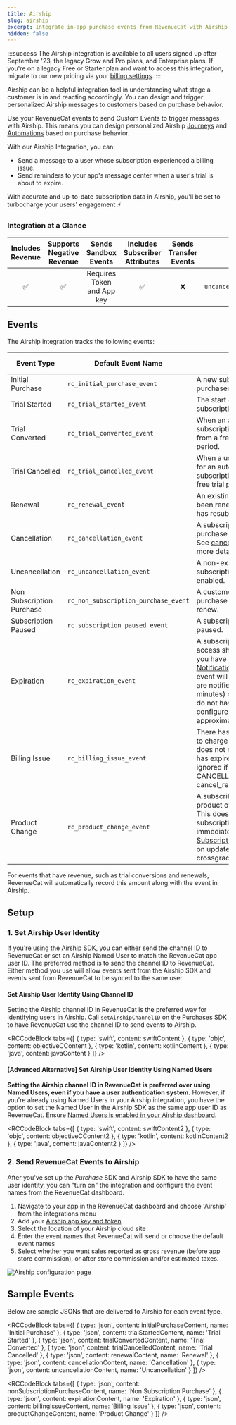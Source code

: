 ```yaml
---
title: Airship
slug: airship
excerpt: Integrate in-app purchase events from RevenueCat with Airship
hidden: false
---
```


:::success
The Airship integration is available to all users signed up after September '23, the legacy Grow and Pro plans, and Enterprise plans. If you're on a legacy Free or Starter plan and want to access this integration, migrate to our new pricing via your [billing settings](https://app.revenuecat.com/settings/billing).
:::

Airship can be a helpful integration tool in understanding what stage a customer is in and reacting accordingly. You can design and trigger personalized Airship messages to customers based on purchase behavior.

Use your RevenueCat events to send Custom Events to trigger messages with Airship. This means you can design personalized Airship [Journeys](https://docs.airship.com/guides/messaging/user-guide/journeys/about/) and [Automations](https://docs.airship.com/guides/messaging/user-guide/messages/automation/about/) based on purchase behavior.

With our Airship Integration, you can:

- Send a message to a user whose subscription experienced a billing issue.
- Send reminders to your app's message center when a user's trial is about to expire.

With accurate and up-to-date subscription data in Airship, you'll be set to turbocharge your users' engagement ⚡️

### Integration at a Glance

| Includes Revenue | Supports Negative Revenue |    Sends Sandbox Events    | Includes Subscriber Attributes | Sends Transfer Events |                                                                      Optional Event Types                                                                       |
| :--------------: | :-----------------------: | :------------------------: | :----------------------------: | :-------------------: | :-------------------------------------------------------------------------------------------------------------------------------------------------------------: |
|        ✅        |            ✅             | Requires Token and App key |               ✅               |          ❌           | `non_subscription_purchase_event` `uncancellation_event``subscription_paused_event``expiration_event``billing_issue_event` `product_change_event` |

## Events

The Airship integration tracks the following events:

| Event Type                | Default Event Name                   | Description                                                                                                                                                                                                                                                                                                                                             | App Store | Play Store | Amazon | Stripe | Promo |
| ------------------------- | ------------------------------------ | ------------------------------------------------------------------------------------------------------------------------------------------------------------------------------------------------------------------------------------------------------------------------------------------------------------------------------------------------------- | --------- | ---------- | ------ | ------ | ----- |
| Initial Purchase          | `rc_initial_purchase_event`          | A new subscription has been purchased.                                                                                                                                                                                                                                                                                                                  | ✅        | ✅         | ✅     | ✅     | ❌    |
| Trial Started             | `rc_trial_started_event`             | The start of an auto-renewing subscription product free trial.                                                                                                                                                                                                                                                                                          | ✅        | ✅         | ✅     | ✅     | ❌    |
| Trial Converted           | `rc_trial_converted_event`           | When an auto-renewing subscription product converts from a free trial to normal paid period.                                                                                                                                                                                                                                                            | ✅        | ✅         | ✅     | ✅     | ❌    |
| Trial Cancelled           | `rc_trial_cancelled_event`           | When a user turns off renewals for an auto-renewing subscription product during a free trial period.                                                                                                                                                                                                                                                    | ✅        | ✅         | ✅     | ✅     | ❌    |
| Renewal                   | `rc_renewal_event`                   | An existing subscription has been renewed or a lapsed user has resubscribed.                                                                                                                                                                                                                                                                            | ✅        | ✅         | ✅     | ✅     | ❌    |
| Cancellation              | `rc_cancellation_event`              | A subscription or non-renewing purchase has been cancelled. See [cancellation reasons](https://www.revenuecat.com/docs/event-types-and-fields#cancellation-and-expiration-reasons) for more details.                                                                                                                                                    | ✅        | ✅         | ✅     | ✅     | ✅    |
| Uncancellation            | `rc_uncancellation_event`            | A non-expired cancelled subscription has been re-enabled.                                                                                                                                                                                                                                                                                               | ✅        | ✅         | ✅     | ❌     | ❌    |
| Non Subscription Purchase | `rc_non_subscription_purchase_event` | A customer has made a purchase that will not auto-renew.                                                                                                                                                                                                                                                                                                | ✅        | ✅         | ✅     | ✅     | ✅    |
| Subscription Paused       | `rc_subscription_paused_event`       | A subscription has been paused.                                                                                                                                                                                                                                                                                                                         | ❌        | ✅         | ❌     | ❌     | ❌    |
| Expiration                | `rc_expiration_event`                | A subscription has expired and access should be removed. If you have [Platform Server Notifications](https://www.revenuecat.com/docs/server-notifications) configured, this event will occur as soon as we are notified (within seconds to minutes) of the expiration. If you do not have notifications configured, delays may be approximately 1 hour. | ✅        | ✅         | ✅     | ✅     | ✅    |
| Billing Issue             | `rc_billing_issue_event`             | There has been a problem trying to charge the subscriber. This does not mean the subscription has expired. Can be safely ignored if listening to CANCELLATION event + cancel_reason=BILLING_ERROR.                                                                                                                                                      | ✅        | ✅         | ✅     | ✅     | ❌    |
| Product Change            | `rc_product_change_event`            | A subscriber has changed the product of their subscription. This does not mean the new subscription is in effect immediately. See [Managing Subscriptions](doc:managing-subscriptions) for more details on updates, downgrades, and crossgrades.                                                                                                        | ✅        | ✅         | ❌     | ✅     | ❌    |

For events that have revenue, such as trial conversions and renewals, RevenueCat will automatically record this amount along with the event in Airship.

## Setup

### 1. Set Airship User Identity

If you're using the Airship SDK, you can either send the channel ID to RevenueCat or set an Airship Named User to match the RevenueCat app user ID. The preferred method is to send the channel ID to RevenueCat. Either method you use will allow events sent from the Airship SDK and events sent from RevenueCat to be synced to the same user.

#### Set Airship User Identity Using Channel ID

Setting the Airship channel ID in RevenueCat is the preferred way for identifying users in Airship. Call `setAirshipChannelID` on the Purchases SDK to have RevenueCat use the channel ID to send events to Airship.


<RCCodeBlock tabs={[
    { type: 'swift', content: swiftContent },
    { type: 'objc', content: objectiveCContent },
    { type: 'kotlin', content: kotlinContent },
    { type: 'java', content: javaContent }
]} />

#### [Advanced Alternative] Set Airship User Identity Using Named Users

**Setting the Airship channel ID in RevenueCat is preferred over using Named Users, even if you have a user authentication system.** However, if you're already using Named Users in your Airship integration, you have the option to set the Named User in the Airship SDK as the same app user ID as RevenueCat. Ensure [Named Users is enabled in your Airship dashboard](https://docs.airship.com/guides/messaging/user-guide/project/enable-features/#named-users).


<RCCodeBlock tabs={[
    { type: 'swift', content: swiftContent2 },
    { type: 'objc', content: objectiveCContent2 },
    { type: 'kotlin', content: kotlinContent2 },
    { type: 'java', content: javaContent2 }
]} />

### 2. Send RevenueCat Events to Airship

After you've set up the _Purchase_ SDK and Airship SDK to have the same user identity, you can "turn on" the integration and configure the event names from the RevenueCat dashboard.

1. Navigate to your app in the RevenueCat dashboard and choose 'Airship' from the integrations menu
2. Add your [Airship app key and token](https://docs.airship.com/guides/admin/security/account-security/)
3. Select the location of your Airship cloud site
4. Enter the event names that RevenueCat will send or choose the default event names
5. Select whether you want sales reported as gross revenue (before app store commission), or after store commission and/or estimated taxes.

![Airship configuration page](https://files.readme.io/fd69e5f-app.revenuecat.com_projects_85ff18c7_integrations_branch_6.png)

## Sample Events

Below are sample JSONs that are delivered to Airship for each event type.


<RCCodeBlock tabs={[
    { type: 'json', content: initialPurchaseContent, name: 'Initial Purchase' },
    { type: 'json', content: trialStartedContent, name: 'Trial Started' },
    { type: 'json', content: trialConvertedContent, name: 'Trial Converted' },
    { type: 'json', content: trialCancelledContent, name: 'Trial Cancelled' },
    { type: 'json', content: renewalContent, name: 'Renewal' },
    { type: 'json', content: cancellationContent, name: 'Cancellation' },
    { type: 'json', content: uncancellationContent, name: 'Uncancellation' }
]} />


<RCCodeBlock tabs={[
    { type: 'json', content: nonSubscriptionPurchaseContent, name: 'Non Subscription Purchase' },
    { type: 'json', content: expirationContent, name: 'Expiration' },
    { type: 'json', content: billingIssueContent, name: 'Billing Issue' },
    { type: 'json', content: productChangeContent, name: 'Product Change' }
]} />